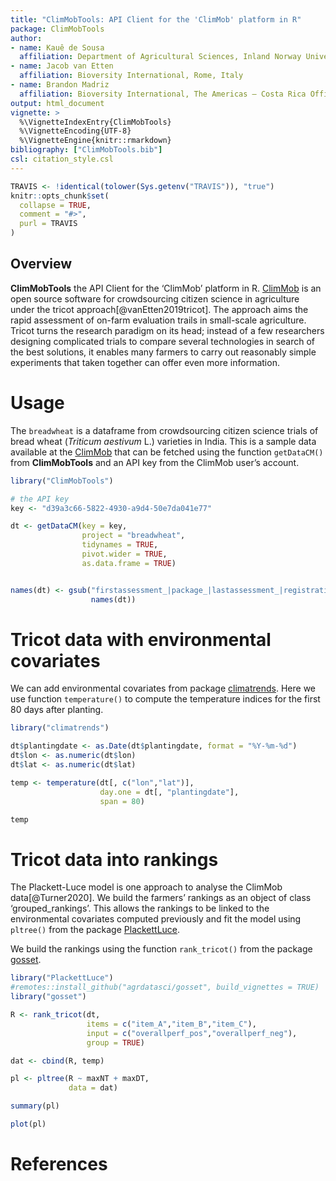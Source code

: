 ```yaml
---
title: "ClimMobTools: API Client for the 'ClimMob' platform in R"
package: ClimMobTools
author:
- name: Kauê de Sousa
  affiliation: Department of Agricultural Sciences, Inland Norway University of Applied Sciences, Hamar, Norway <br> Bioversity International, Rome, Italy
- name: Jacob van Etten
  affiliation: Bioversity International, Rome, Italy
- name: Brandon Madriz
  affiliation: Bioversity International, The Americas – Costa Rica Office, Turrialba, Costa Rica
output: html_document
vignette: >
  %\VignetteIndexEntry{ClimMobTools}
  %\VignetteEncoding{UTF-8}
  %\VignetteEngine{knitr::rmarkdown}
bibliography: ["ClimMobTools.bib"]
csl: citation_style.csl
---
```


```r
TRAVIS <- !identical(tolower(Sys.getenv("TRAVIS")), "true")
knitr::opts_chunk$set(
  collapse = TRUE,
  comment = "#>",
  purl = TRAVIS
)
```

## Overview

**ClimMobTools** the API Client for the 'ClimMob' platform in R. [ClimMob](https://climmob.net/) is an open source software for crowdsourcing citizen science in agriculture under the tricot approach[@vanEtten2019tricot]. The approach aims the rapid assessment of on-farm evaluation trails in small-scale agriculture. Tricot turns the research paradigm on its head; instead of a few researchers designing complicated trials to compare several technologies in search of the best solutions, it enables many farmers to carry out reasonably simple experiments that taken together can offer even more information.

# Usage

The `breadwheat` is a dataframe from crowdsourcing citizen science trials of bread wheat (*Triticum aestivum* L.) varieties in India. This is a sample data available at the [ClimMob](https://climmob.net/) that can be fetched using the function `getDataCM()` from **ClimMobTools** and an API key from the ClimMob user's account.

```r
library("ClimMobTools")

# the API key
key <- "d39a3c66-5822-4930-a9d4-50e7da041e77"

dt <- getDataCM(key = key, 
                project = "breadwheat",
                tidynames = TRUE,
                pivot.wider = TRUE, 
                as.data.frame = TRUE)


names(dt) <- gsub("firstassessment_|package_|lastassessment_|registration_", "",
                  names(dt))

```

# Tricot data with environmental covariates

We can add environmental covariates from package [climatrends](https://CRAN.R-project.org/package=climatrends). Here we use function `temperature()` to compute the temperature indices for the first 80 days after planting. 

```r
library("climatrends")

dt$plantingdate <- as.Date(dt$plantingdate, format = "%Y-%m-%d")
dt$lon <- as.numeric(dt$lon)
dt$lat <- as.numeric(dt$lat)

temp <- temperature(dt[, c("lon","lat")], 
                    day.one = dt[, "plantingdate"],
                    span = 80)

temp
```


# Tricot data into rankings

The Plackett-Luce model is one approach to analyse the ClimMob data[@Turner2020]. We build the farmers' rankings as an object of class 'grouped_rankings'. This allows the rankings to be linked to the environmental covariates computed previously and fit the model using `pltree()` from the package [PlackettLuce](https://CRAN.R-project.org/package=PlackettLuce). 

We build the rankings using the function `rank_tricot()` from the package [gosset](https://agrdatasci.github.io/gosset/). 

```r
library("PlackettLuce")
#remotes::install_github("agrdatasci/gosset", build_vignettes = TRUE)
library("gosset")

R <- rank_tricot(dt, 
                 items = c("item_A","item_B","item_C"), 
                 input = c("overallperf_pos","overallperf_neg"),
                 group = TRUE)

dat <- cbind(R, temp)

pl <- pltree(R ~ maxNT + maxDT, 
             data = dat)

summary(pl)

plot(pl)

```


# References


